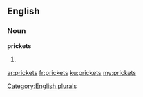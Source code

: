 ==English==

===Noun===
'''prickets'''

# {{plural of|[[pricket]]}}

[[Category:English plurals]]

[[ar:prickets]]
[[fr:prickets]]
[[ku:prickets]]
[[my:prickets]]